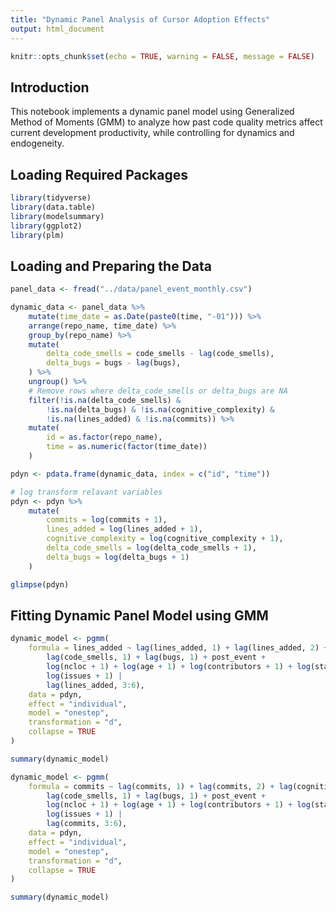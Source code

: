 ```yaml
---
title: "Dynamic Panel Analysis of Cursor Adoption Effects"
output: html_document
---
```


```r
knitr::opts_chunk$set(echo = TRUE, warning = FALSE, message = FALSE)
```

## Introduction

This notebook implements a dynamic panel model using Generalized Method of Moments (GMM) to analyze how past code quality metrics affect current development productivity, while controlling for dynamics and endogeneity.

## Loading Required Packages

```r
library(tidyverse)
library(data.table)
library(modelsummary)
library(ggplot2)
library(plm)
```

## Loading and Preparing the Data

```r
panel_data <- fread("../data/panel_event_monthly.csv")

dynamic_data <- panel_data %>%
    mutate(time_date = as.Date(paste0(time, "-01"))) %>%
    arrange(repo_name, time_date) %>%
    group_by(repo_name) %>%
    mutate(
        delta_code_smells = code_smells - lag(code_smells),
        delta_bugs = bugs - lag(bugs),
    ) %>%
    ungroup() %>%
    # Remove rows where delta_code_smells or delta_bugs are NA
    filter(!is.na(delta_code_smells) &
        !is.na(delta_bugs) & !is.na(cognitive_complexity) &
        !is.na(lines_added) & !is.na(commits)) %>%
    mutate(
        id = as.factor(repo_name),
        time = as.numeric(factor(time_date))
    )

pdyn <- pdata.frame(dynamic_data, index = c("id", "time"))

# log transform relavant variables
pdyn <- pdyn %>%
    mutate(
        commits = log(commits + 1),
        lines_added = log(lines_added + 1),
        cognitive_complexity = log(cognitive_complexity + 1),
        delta_code_smells = log(delta_code_smells + 1),
        delta_bugs = log(delta_bugs + 1)
    )

glimpse(pdyn)
```

## Fitting Dynamic Panel Model using GMM

```r
dynamic_model <- pgmm(
    formula = lines_added ~ lag(lines_added, 1) + lag(lines_added, 2) + lag(cognitive_complexity, 1) +
        lag(code_smells, 1) + lag(bugs, 1) + post_event +
        log(ncloc + 1) + log(age + 1) + log(contributors + 1) + log(stars + 1) +
        log(issues + 1) |
        lag(lines_added, 3:6),
    data = pdyn,
    effect = "individual",
    model = "onestep",
    transformation = "d",
    collapse = TRUE
)

summary(dynamic_model)
```


```r
dynamic_model <- pgmm(
    formula = commits ~ lag(commits, 1) + lag(commits, 2) + lag(cognitive_complexity, 1) +
        lag(code_smells, 1) + lag(bugs, 1) + post_event +
        log(ncloc + 1) + log(age + 1) + log(contributors + 1) + log(stars + 1) +
        log(issues + 1) |
        lag(commits, 3:6),
    data = pdyn,
    effect = "individual",
    model = "onestep",
    transformation = "d",
    collapse = TRUE
)

summary(dynamic_model)
```
